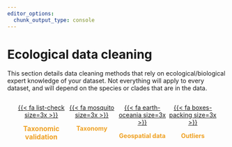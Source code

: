```yaml
---
editor_options: 
  chunk_output_type: console
---
```


# Ecological data cleaning

This section details data cleaning methods that rely on ecological/biological expert knowledge of your dataset. Not everything will apply to every dataset, and will depend on the species or clades that are in the data.


::: {style="display: flex; flex-wrap: wrap; justify-content: space-between; margin-left: 20px; margin-right: 20px; margin-bottom: 20px; text-align: center"}

::: {style="width: 25%; justify-content: space-between"}
<div class="circle-button">
  [{{< fa list-check size=3x >}}](taxonomic-synonyms.html)
</div>
[**Taxonomic validation**]{style="color: #efa123; font-size: 15.5px; text-align: center;"}
:::

::: {style="width: 25%; text-align: center; justify-content: space-between"}
<div class="circle-button">
  [{{< fa mosquito size=3x >}}](taxonomy.html)
</div>
[**Taxonomy**]{style="color: #efa123; text-align: center;"}
:::

::: {style="width: 25%; text-align: center; justify-content: space-between"}
<div class="circle-button">
  [{{< fa earth-oceania size=3x >}}](geospatial.html)
</div>
[**Geospatial data**]{style="color: #efa123; text-align: center;"}
:::

::: {style="width: 25%; text-align: center; justify-content: space-between"}
<div class="circle-button">
  [{{< fa boxes-packing size=3x >}}](outliers.html)
</div>
[**Outliers**]{style="color: #efa123; text-align: center;"}
:::

:::

